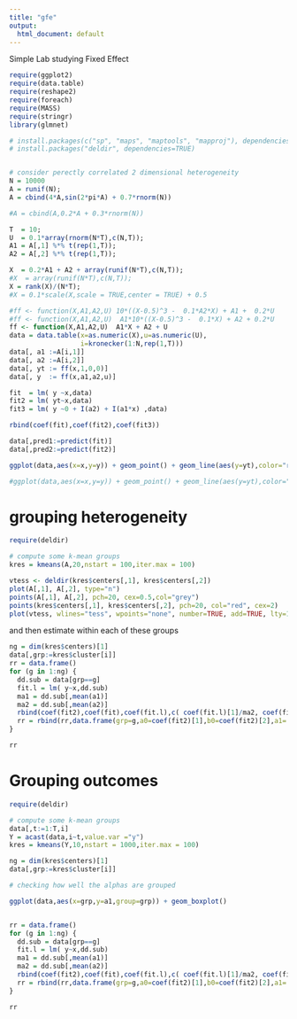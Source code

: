 ```yaml
---
title: "gfe"
output:
  html_document: default
---
```


Simple Lab studying Fixed Effect

```r
require(ggplot2)
require(data.table)
require(reshape2)
require(foreach)
require(MASS)
require(stringr)
library(glmnet)

# install.packages(c("sp", "maps", "maptools", "mapproj"), dependencies=TRUE)
# install.packages("deldir", dependencies=TRUE)


# consider perectly correlated 2 dimensional heterogeneity
N = 10000
A = runif(N);
A = cbind(4*A,sin(2*pi*A) + 0.7*rnorm(N))

#A = cbind(A,0.2*A + 0.3*rnorm(N))

T  = 10;
U  = 0.1*array(rnorm(N*T),c(N,T));
A1 = A[,1] %*% t(rep(1,T));
A2 = A[,2] %*% t(rep(1,T));

X  = 0.2*A1 + A2 + array(runif(N*T),c(N,T));
#X  = array(runif(N*T),c(N,T));
X = rank(X)/(N*T);
#X = 0.1*scale(X,scale = TRUE,center = TRUE) + 0.5

#ff <- function(X,A1,A2,U) 10*((X-0.5)^3 -  0.1*A2*X) + A1 +  0.2*U
#ff <- function(X,A1,A2,U)  A1*10*((X-0.5)^3 -  0.1*X) + A2 + 0.2*U
ff <- function(X,A1,A2,U)  A1*X + A2 + U
data = data.table(x=as.numeric(X),u=as.numeric(U),
                  i=kronecker(1:N,rep(1,T)))
data[, a1 :=A[i,1]]
data[, a2 :=A[i,2]]
data[, yt := ff(x,1,0,0)]
data[, y  := ff(x,a1,a2,u)]

fit  = lm( y ~x,data)
fit2 = lm( yt~x,data)
fit3 = lm( y ~0 + I(a2) + I(a1*x) ,data)

rbind(coef(fit),coef(fit2),coef(fit3))

data[,pred1:=predict(fit)]
data[,pred2:=predict(fit2)]

ggplot(data,aes(x=x,y=y)) + geom_point() + geom_line(aes(y=yt),color="red",size=2) +theme_bw()

#ggplot(data,aes(x=x,y=y)) + geom_point() + geom_line(aes(y=yt),color="red",size=2) +theme_bw()

```

# grouping heterogeneity

```r
require(deldir)

# compute some k-mean groups
kres = kmeans(A,20,nstart = 100,iter.max = 100)

vtess <- deldir(kres$centers[,1], kres$centers[,2])
plot(A[,1], A[,2], type="n")
points(A[,1], A[,2], pch=20, cex=0.5,col="grey")
points(kres$centers[,1], kres$centers[,2], pch=20, col="red", cex=2)
plot(vtess, wlines="tess", wpoints="none", number=TRUE, add=TRUE, lty=1)

```

and then estimate within each of these groups

```r
ng = dim(kres$centers)[1]
data[,grp:=kres$cluster[i]]
rr = data.frame()
for (g in 1:ng) {
  dd.sub = data[grp==g]
  fit.l = lm( y~x,dd.sub)
  ma1 = dd.sub[,mean(a1)]
  ma2 = dd.sub[,mean(a2)]
  rbind(coef(fit2),coef(fit),coef(fit.l),c( coef(fit.l)[1]/ma2, coef(fit.l)[2]/ma1))
  rr = rbind(rr,data.frame(grp=g,a0=coef(fit2)[1],b0=coef(fit2)[2],a1= coef(fit.l)[1]/ma2,b1= coef(fit.l)[2]/ma1))
}

rr
```




# Grouping outcomes

```r
require(deldir)

# compute some k-mean groups
data[,t:=1:T,i]
Y = acast(data,i~t,value.var ="y")
kres = kmeans(Y,10,nstart = 1000,iter.max = 100)

ng = dim(kres$centers)[1]
data[,grp:=kres$cluster[i]]

# checking how well the alphas are grouped

ggplot(data,aes(x=grp,y=a1,group=grp)) + geom_boxplot()


rr = data.frame()
for (g in 1:ng) {
  dd.sub = data[grp==g]
  fit.l = lm( y~x,dd.sub)
  ma1 = dd.sub[,mean(a1)]
  ma2 = dd.sub[,mean(a2)]
  rbind(coef(fit2),coef(fit),coef(fit.l),c( coef(fit.l)[1]/ma2, coef(fit.l)[2]/ma1))
  rr = rbind(rr,data.frame(grp=g,a0=coef(fit2)[1],b0=coef(fit2)[2],a1= coef(fit.l)[1]/ma2,b1= coef(fit.l)[2]/ma1))
}

rr
```

